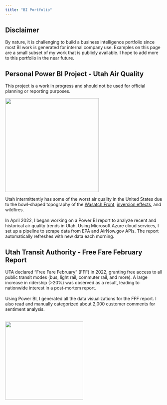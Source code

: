 ```yaml
---
title: "BI Portfolio"
---
```


:::{.callout-note}
## Disclaimer

By nature, it is challenging to build a business intelligence portfolio since most BI work is generated for internal company use. Examples on this page are a small subset of my work that is publicly available. I hope to add more to this portfolio in the near future.
:::

## Personal Power BI Project - Utah Air Quality
:::{.callout-warning}

This project is a work in progress and should not be used for official planning or reporting purposes.
:::

::: {layout-ncol=2 layout-valign="center"}
[![](assets/portfolio/UtahAirQualityPBI.png){width=300px}](https://app.powerbi.com/view?r=eyJrIjoiMmFiY2I4NjYtM2FiNy00NWI1LThjMGItZjFiZDE1OWJjZGIwIiwidCI6IjczZDk1YTI4LWI5OTItNDA4MS04NTYxLTNhMTcxNzg5ZmU2ZCIsImMiOjZ9)

Utah intermittently has some of the worst air quality in the United States due to the bowl-shaped topography of the [Wasatch Front](https://en.wikipedia.org/wiki/Wasatch_Front), [inversion effects](https://deq.utah.gov/air-quality/inversions), and wildfires.<br/><br/>In April 2022, I began working on a Power BI report to analyze recent and historical air quality trends in Utah. Using Microsoft Azure cloud services, I set up a pipeline to scrape data from EPA and AirNow.gov APIs. The report automatically refreshes with new data each morning.

:::

## Utah Transit Authority - Free Fare February Report

::: {layout-ncol=2 layout-valign="center"}

UTA declared "Free Fare February" (FFF) in 2022, granting free access to all public transit modes (bus, light rail, commuter rail, and more). A large increase in ridership (>20%) was observed as a result, leading to nationwide interest in a post-mortem report.<br/><br/>Using Power BI, I generated all the data visualizations for the FFF report. I also read and manually categorized about 2,000 customer comments for sentiment analysis.<br/><br/>

[![](assets/portfolio/UTA FFF.png){width=250px}](assets/portfolio/UTA FFF report.pdf)
:::

